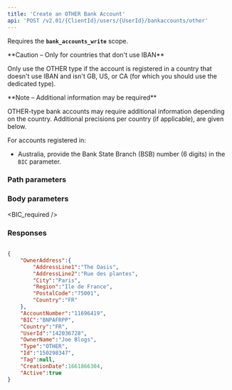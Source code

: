 ```yaml
---
title: 'Create an OTHER Bank Account'  
api: 'POST /v2.01/{ClientId}/users/{UserId}/bankaccounts/other'  
---
```


Requires the **`bank_accounts_write`** scope.

  
  
<Warning>  
**Caution – Only for countries that don't use IBAN** 
  
Only use the OTHER type if the account is registered in a country that doesn't use IBAN and isn't GB, US, or CA (for which you should use the dedicated type).  
</Warning>  

<Note>  
**Note – Additional information may be required** 
  
OTHER-type bank accounts may require additional information depending on the country. Additional precisions per country (if applicable), are given below.  

For accounts registered in:   
* Australia, provide the Bank State Branch (BSB) number (6 digits) in the `BIC` parameter.  
</Note>  

### Path parameters  

<UserId1 />  

### Body parameters  

<OwnerAddress />  

<AccountNumber4 />  

<BIC_required />  

<Country2 />  

<OwnerName />  

<Tag4 />  

### Responses  

<AccordionGroup><Accordion title="200">  

<OwnerAddressResponse />  

<AccountNumber4Response />  

<BICResponse />  

<Country2Response />  

<UserId1Response />  

<OwnerNameResponse />  

<Type5Response />  

<IdResponse />  

<Tag4Response />  

<CreationDateResponse />  

<ActiveResponse /></Accordion></AccordionGroup>  

<ResponseExample>  

```json 200  

{
    "OwnerAddress":{
        "AddressLine1":"The Oasis",
        "AddressLine2":"Rue des plantes",
        "City":"Paris",
        "Region":"Ile de France",
        "PostalCode":"75001",
        "Country":"FR"
    },
    "AccountNumber":"11696419",
    "BIC":"BNPAFRPP",
    "Country":"FR",
    "UserId":"142036728",
    "OwnerName":"Joe Blogs",
    "Type":"OTHER",
    "Id":"150298347",
    "Tag":null,
    "CreationDate":1661866304,
    "Active":true
}  
 ```  

</ResponseExample>  

<RequestExample>  
  <RestCreateOtherBankAccount />
  <PhpCreateOtherBankAccount />
  <NodeCreateOtherBankAccount />
  <RubyCreateOtherBankAccount />
  <JavaCreateOtherBankAccount />
  <PythonCreateOtherBankAccount />
  <NetCreateOtherBankAccount />
</RequestExample>